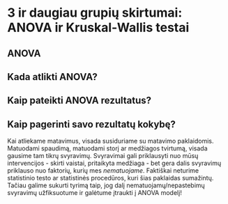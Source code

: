 # 3 ir daugiau grupių skirtumai: ANOVA ir Kruskal-Wallis testai

## ANOVA

## Kada atlikti ANOVA?

## Kaip pateikti ANOVA rezultatus?

## Kaip pagerinti savo rezultatų kokybę?

Kai atliekame matavimus, visada susiduriame su matavimo paklaidomis. Matuodami spaudimą, matuodami storį ar medžiagos tvirtumą, visada gausime tam tikrų svyravimų. Svyravimai gali priklausyti nuo mūsų intervencijos - skirti vaistai, pritaikyta medžiaga - bet gera dalis svyravimų priklauso nuo faktorių, kurių mes *nematuojame*. Faktiškai neturime statistinio testo ar statistinės procedūros, kuri šias paklaidas sumažintų. Tačiau galime sukurti tyrimą taip, jog dalį nematuojamų/nepastebimų svyravimų užfiksuotume ir galėtume įtraukti į ANOVA modelį!


